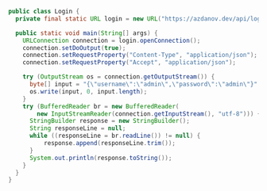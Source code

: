 ```java
public class Login {
  private final static URL login = new URL("https://azdanov.dev/api/login");

  public static void main(String[] args) {
    URLConnection connection = login.openConnection();
    connection.setDoOutput(true);
    connection.setRequestProperty("Content-Type", "application/json");
    connection.setRequestProperty("Accept", "application/json");

    try (OutputStream os = connection.getOutputStream()) {
      byte[] input = "{\"username\":\"admin\",\"password\":\"admin\"}".getBytes("utf-8");
      os.write(input, 0, input.length);
    }
    try (BufferedReader br = new BufferedReader(
        new InputStreamReader(connection.getInputStream(), "utf-8"))) {
      StringBuilder response = new StringBuilder();
      String responseLine = null;
      while ((responseLine = br.readLine()) != null) {
          response.append(responseLine.trim());
      }
      System.out.println(response.toString());
    }
  }
}
```
